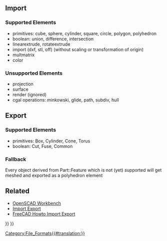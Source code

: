 <languages/>
{{TOCright}}
== Import ==
=== Supported Elements ===
* primitives: cube, sphere, cylinder, square, circle, polygon, polyhedron
* boolean: union, difference, intersection
* linearextrude, rotateextrude
* import (dxf, stl, off) (without scaling or transformation of origin)
* multmatrix
* color

=== Unsupported Elements ===
* projection
* surface
* render (ignored)
* cgal operations: minkowski, glide, path, subdiv, hull

== Export ==
=== Supported Elements ===
* primitives: Box, Cylinder, Cone, Torus
* boolean: Cut, Fuse, Common

=== Fallback ===
Every object derived from Part::Feature which is not (yet) supported will get meshed and exported as a polyhedron element

== Related ==

* [[OpenSCAD Workbench]]
* [[Import Export]]
* [[FreeCAD Howto Import Export]]


{{Userdocnavi{{#translation:}}}}
{{OpenSCAD Tools navi{{#translation:}}}}
[[Category:File_Formats{{#translation:}}]]